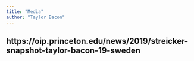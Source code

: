 ```yaml
---
title: "Media"
author: "Taylor Bacon"
---
```


## https://oip.princeton.edu/news/2019/streicker-snapshot-taylor-bacon-19-sweden
